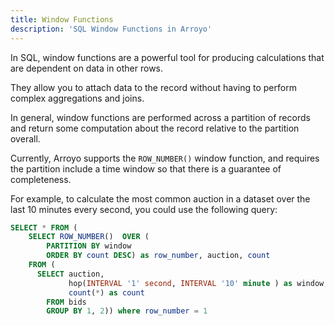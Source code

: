 ```yaml
---
title: Window Functions
description: 'SQL Window Functions in Arroyo'
---
```


In SQL, window functions are a powerful tool for producing calculations that are dependent on data in other rows.

They allow you to attach data to the record without having to perform complex aggregations and joins.

In general, window functions are performed across a partition of records and return some computation about the
record relative to the partition overall.

Currently, Arroyo supports the `ROW_NUMBER()` window function,
 and requires the partition include a time window so that there is a guarantee of completeness.

 For example, to calculate the most common auction in a dataset over the last 10 minutes every second,
 you could use the following query:

```sql
SELECT * FROM (
    SELECT ROW_NUMBER()  OVER (
        PARTITION BY window
        ORDER BY count DESC) as row_number, auction, count 
    FROM (
      SELECT auction,
             hop(INTERVAL '1' second, INTERVAL '10' minute ) as window,
             count(*) as count
        FROM bids
        GROUP BY 1, 2)) where row_number = 1
```
